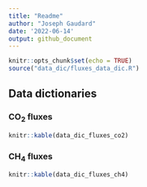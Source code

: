 ```yaml
---
title: "Readme"
author: "Joseph Gaudard"
date: '2022-06-14'
output: github_document
---
```


```r
knitr::opts_chunk$set(echo = TRUE)
source("data_dic/fluxes_data_dic.R")
```
## Data dictionaries

### CO~2~ fluxes

```r
knitr::kable(data_dic_fluxes_co2)
```

### CH~4~ fluxes

```r
knitr::kable(data_dic_fluxes_ch4)
```